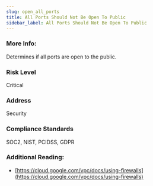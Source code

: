 ```yaml
---
slug: open_all_ports
title: All Ports Should Not Be Open To Public
sidebar_label: All Ports Should Not Be Open To Public
---
```


### More Info:

Determines if all ports are open to the public.

### Risk Level

Critical

### Address

Security

### Compliance Standards

SOC2, NIST, PCIDSS, GDPR

### Additional Reading:

- [https://cloud.google.com/vpc/docs/using-firewalls](https://cloud.google.com/vpc/docs/using-firewalls) 

